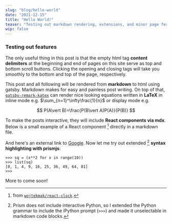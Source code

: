 ```yaml
---
slug: "blog/hello-world"
date: "2021-12-15"
title: "Hello World!"
teaser: "Testing out markdown rendering, extensions, and minor page features"
wip: false
---
```



### Testing out features

The only useful thing in this post is that the empty html tag **content delimiters** at the beginning and end of pages on this site serve as top and bottom scroll buttons. Clicking the opening and closing tags will take you smoothly to the bottom and top of the page, respectively.

This post and all following will be rendered from **markdown** to html using gatsby. Markdown makes for easy and painless post writing. On top of that, [`gatsby-remark-katex`](https://www.gatsbyjs.com/plugins/gatsby-remark-katex/?=gatsby-remark-) can render nice looking equations written in **LaTeX** in inline mode e.g. $\sum_{n=1}^\infty\frac{1}{n}$ or display mode e.g.

$$
P(A\vert B)=\frac{P(B\vert A)P(A)}{P(B)}
$$

To make the posts interactive, they will include **React components via mdx**. Below is a small example of a React component [^1] directly in a markdown file. 

<LiveClock />

And here's an external link to [Google](https://google.com). Now let me try out extended [^2] **syntax highlighting with prismjs**:

```ipython{numberLines: true}
>>> sq = (x**2 for x in range(10))
>>> list(sq)
[0, 1, 4, 9, 16, 25, 36, 49, 64, 81]
>>> 
```

More to come soon!

[^1]: from [`wojtekmak/react-clock`](https://github.com/wojtekmaj/react-clock). 

[^2]: Prism does not include interactive Python, so I extended the Python grammar to include the iPython prompt (`>>>`) and made it unselectable in markdown code blocks. 
